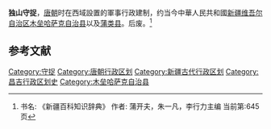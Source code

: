 '''独山守捉'''，[[唐朝|唐朝]]时在西域設置的軍事行政建制，约当今中華人民共和國[[新疆维吾尔自治区|新疆维吾尔自治区]][[木垒哈萨克自治县|木垒哈萨克自治县]]以及[[蒲类县|蒲类县]]。后废。<ref> 书名: 《新疆百科知识辞典》
作者: 蒲开夫，朱一凡，李行力主编
当前第:645页
</ref>

==参考文献==
{{reflist}}

{{唐朝行政区划小作品}}
{{DEFAULTSORT:D}}
[[Category:守捉|Category:守捉]]
[[Category:唐朝行政区划|Category:唐朝行政区划]]
[[Category:新疆古代行政区划|Category:新疆古代行政区划]]
[[Category:昌吉行政区划史|Category:昌吉行政区划史]]
[[Category:木垒哈萨克自治县|Category:木垒哈萨克自治县]]